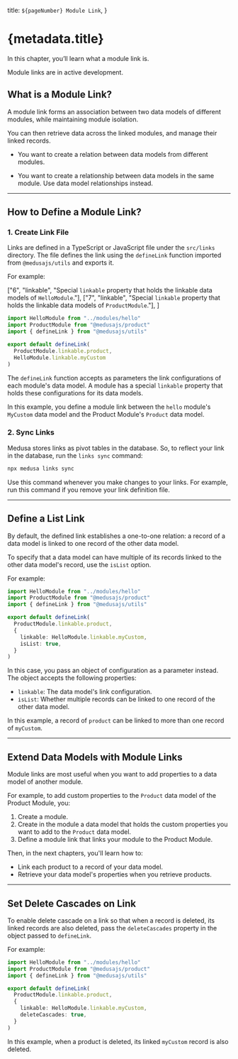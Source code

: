  title: `${pageNumber} Module Link`,
}

# {metadata.title}

In this chapter, you’ll learn what a module link is.

<Note type="soon" title="In Development">

Module links are in active development.

</Note>

## What is a Module Link?

A module link forms an association between two data models of different modules, while maintaining module isolation.

You can then retrieve data across the linked modules, and manage their linked records.

<Note title="Use module links when" type="success">

- You want to create a relation between data models from different modules.

</Note>

<Note title="Don't use module links if" type="error">

- You want to create a relationship between data models in the same module. Use data model relationships instead.

</Note>

---

## How to Define a Module Link?

### 1. Create Link File

Links are defined in a TypeScript or JavaScript file under the `src/links` directory. The file defines the link using the `defineLink` function imported from `@medusajs/utils` and exports it.

For example:

  ["6", "linkable", "Special `linkable` property that holds the linkable data models of `HelloModule`."],
  ["7", "linkable", "Special `linkable` property that holds the linkable data models of `ProductModule`."],
]

```ts title="src/links/hello-product.ts" highlights={highlights}
import HelloModule from "../modules/hello"
import ProductModule from "@medusajs/product"
import { defineLink } from "@medusajs/utils"

export default defineLink(
  ProductModule.linkable.product,
  HelloModule.linkable.myCustom
)
```

The `defineLink` function accepts as parameters the link configurations of each module's data model. A module has a special `linkable` property that holds these configurations for its data models.

In this example, you define a module link between the `hello` module's `MyCustom` data model and the Product Module's `Product` data model.

### 2. Sync Links

Medusa stores links as pivot tables in the database. So, to reflect your link in the database, run the `links sync` command:

```bash
npx medusa links sync
```

Use this command whenever you make changes to your links. For example, run this command if you remove your link definition file.

---

## Define a List Link

By default, the defined link establishes a one-to-one relation: a record of a data model is linked to one record of the other data model.

To specify that a data model can have multiple of its records linked to the other data model's record, use the `isList` option.

For example:

```ts
import HelloModule from "../modules/hello"
import ProductModule from "@medusajs/product"
import { defineLink } from "@medusajs/utils"

export default defineLink(
  ProductModule.linkable.product,
  {
    linkable: HelloModule.linkable.myCustom,
    isList: true,
  }
)
```

In this case, you pass an object of configuration as a parameter instead. The object accepts the following properties:

- `linkable`: The data model's link configuration.
- `isList`: Whether multiple records can be linked to one record of the other data model.

In this example, a record of `product` can be linked to more than one record of `myCustom`.

---

## Extend Data Models with Module Links

Module links are most useful when you want to add properties to a data model of another module.

For example, to add custom properties to the `Product` data model of the Product Module, you:

1. Create a module.
2. Create in the module a data model that holds the custom properties you want to add to the `Product` data model.
2. Define a module link that links your module to the Product Module.

Then, in the next chapters, you'll learn how to:

- Link each product to a record of your data model.
- Retrieve your data model's properties when you retrieve products.

---

## Set Delete Cascades on Link

To enable delete cascade on a link so that when a record is deleted, its linked records are also deleted, pass the `deleteCascades` property in the object passed to `defineLink`.

For example:

```ts
import HelloModule from "../modules/hello"
import ProductModule from "@medusajs/product"
import { defineLink } from "@medusajs/utils"

export default defineLink(
  ProductModule.linkable.product,
  {
    linkable: HelloModule.linkable.myCustom,
    deleteCascades: true,
  }
)
```

In this example, when a product is deleted, its linked `myCustom` record is also deleted.